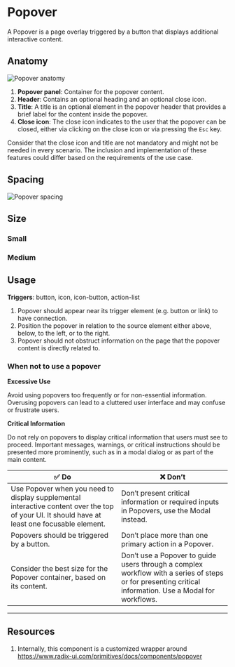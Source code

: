 

<Meta of={PopoverStories} />

# Popover

A Popover is a page overlay triggered by a button that displays additional interactive content.
<Canvas of={PopoverStories.PopoverStory} />

## Anatomy

![Popover anatomy](./docs/popover-anatomy.png)

1. **Popover panel**: Container for the popover content.
2. **Header**: Contains an optional heading and an optional close icon.
3. **Title**: A title is an optional element in the popover header that provides a brief label for the content inside the popover.
4. **Close icon**: The close icon indicates to the user that the popover can be closed, either via clicking on the close icon or via pressing the `Esc` key.

Consider that the close icon and title are not mandatory and might not be needed in every scenario. The inclusion and implementation of these features could differ based on the requirements of the use case.

## Spacing

![Popover spacing](./docs/popover-spacing.png)

## Size

### Small

<Canvas of={PopoverStories.PopoverContentStory} />

### Medium

<Canvas of={PopoverStories.MediumPopoverContentStory} />

## Usage

**Triggers**: button, icon, icon-button, action-list

1. Popover should appear near its trigger element (e.g. button or link) to have connection.
2. Position the popover in relation to the source element either above, below, to the left, or to the right.
3. Popover should not obstruct information on the page that the popover content is directly related to.

### When not to use a popover

**Excessive Use**

Avoid using popovers too frequently or for non-essential information. Overusing popovers can lead to a cluttered user interface and may confuse or frustrate users.

**Critical Information**

Do not rely on popovers to display critical information that users must see to proceed. Important messages, warnings, or critical instructions should be presented more prominently, such as in a modal dialog or as part of the main content.

| ✅ Do | ❌ Don’t |
| --- | --- |
| Use Popover when you need to display supplemental interactive content over the top of your UI. It should have at least one focusable element. | Don’t present critical information or required inputs in Popovers, use the Modal instead. |
| Popovers should be triggered by a button. | Don’t place more than one primary action in a Popover. |
| Consider the best size  for the Popover container, based on its content. | Don’t use a Popover to guide users through a complex workflow with a series of steps or for presenting critical information. Use a Modal for workflows. |


---
## Resources
1. Internally, this component is a customized wrapper around https://www.radix-ui.com/primitives/docs/components/popover
